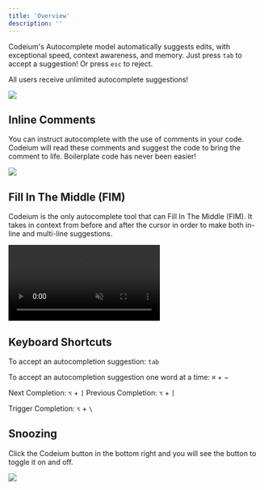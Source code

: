 ```yaml
---
title: 'Overview'
description: ''
---
```



Codeium's Autocomplete model automatically suggests edits, with exceptional speed, context awareness, and memory. Just press `tab` to accept a suggestion! Or press `esc` to reject. 

All users receive unlimited autocomplete suggestions!

<img src="https://exafunction.github.io/public/demos/jetbrains_autocomplete_demo.gif"/>

## Inline Comments

You can instruct autocomplete with the use of comments in your code. Codeium will read these comments and suggest the code to bring the comment to life. Boilerplate code has never been easier!

<img src="https://exafunction.github.io/public/autocomplete/minimize_boilerplate.gif"/>

## Fill In The Middle (FIM)

Codeium is the only autocomplete tool that can Fill In The Middle (FIM). It takes in context from before and after the cursor in order to make both in-line and multi-line suggestions.

<video
  autoPlay
  muted
  loop
  playsInline
  className="w-full aspect-video"
  src="https://exafunction.github.io/public/videos/inline_fim/inline_fim_codeium.mp4">
</video>

## Keyboard Shortcuts

To accept an autocompletion suggestion: `tab`

To accept an autocompletion suggestion one word at a time: `⌘` + `→`

Next Completion: `⌥` + `]` Previous Completion: `⌥` + `[` 

Trigger Completion: `⌥` + `\`

## Snoozing

Click the Codeium button in the bottom right and you will see the button to toggle it on and off.

<img src="https://exafunction.github.io/public/videos/demos/Snooze-Autocomplete.gif"/>